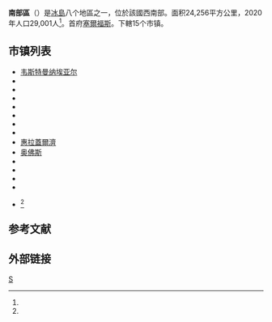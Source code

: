 {{Expert needed}}
{{Infobox settlement
|name = 南部區
|native_name = Suðurland
|native_name_lang = is
|image_map = 
|map_caption = 南部區在冰岛的位置
|settlement_type = [[冰岛|冰岛]][[冰岛行政区划|地区]]
|seat = [[塞爾福斯|塞爾福斯]]
|area_total_km2 = 24256
|area_footnotes = <ref name="citypopu"/>
|population_as_of = 2021
|population_total = 29,001
|population_footnotes = <ref name="citypopu"/>
|population_density_km2 = auto
}}
'''南部區'''（{{lang-is|Suðurland}}）是[[冰島|冰島]]八个地區之一，位於該國西南部。面积24,256平方公里，2020年人口29,001人<ref name="citypopu"/>。首府[[塞爾福斯|塞爾福斯]]。下轄15个市镇。

== 市镇列表 ==
{{div col|colwidth=15em}}
* [[韦斯特曼纳埃亚尔|韦斯特曼纳埃亚尔]]
* {{le|阿堡|Árborg}}
* {{le|米达尔区|Mýrdalshreppur}}
* {{le|斯卡夫陶尔区|Skaftárhreppur}}
* {{le|奥萨区 (冰岛)|Ásahreppur|奥萨区}}
* {{le|Rangárþing eystra|Rangárþing eystra}}
* {{le|Rangárþing ytra|Rangárþing ytra}}
* {{le|Hrunamannahreppur|Hrunamannahreppur}}
* [[惠拉蓋爾濟|惠拉蓋爾濟]]
* [[奥佛斯|奥佛斯]]
* {{le|Grímsnes- og Grafningshreppur|Grímsnes- og Grafningshreppur}}
* {{le|Skeiða- og Gnúpverjahreppur|Skeiða- og Gnúpverjahreppur}}
* {{le|布劳斯科加比格兹|Bláskógabyggð}}
* {{le|弗洛阿区|Flóahreppur}}
* {{link-is|霍尔纳菲厄泽|Sveitarfélagið Hornafjörður}}<ref name="change"/>
{{div col end}}

== 参考文献 ==
{{Reflist|refs=
<ref name="citypopu">{{cite web | url = https://www.citypopulation.de/en/iceland/cities/ | title = ICELAND: Major Localities | language = en | publisher = citypopulation.de | accessdate = 2021-04-23 | archive-date = 2021-02-24 | archive-url = https://web.archive.org/web/20210224082945/https://www.citypopulation.de/en/iceland/cities/ | dead-url = no }}</ref>

<ref name="change">{{cite web | url = https://statice.is/publications/news-archive/inhabitants/a-change-to-the-regional-classification/ | title = A change to the regional classification | language = en | publisher = Statistics Iceland | date = 2020-11-18 | accessdate = 2021-04-24 | archive-date = 2021-04-25 | archive-url = https://web.archive.org/web/20210425084552/https://statice.is/publications/news-archive/inhabitants/a-change-to-the-regional-classification/ | dead-url = no }}</ref>
}}

== 外部链接 ==
{{commonscat|Suðurland|position=left}}

{{Iceland topics}}
[[Category:冰岛地区|S]]
{{冰岛地理小作品}}